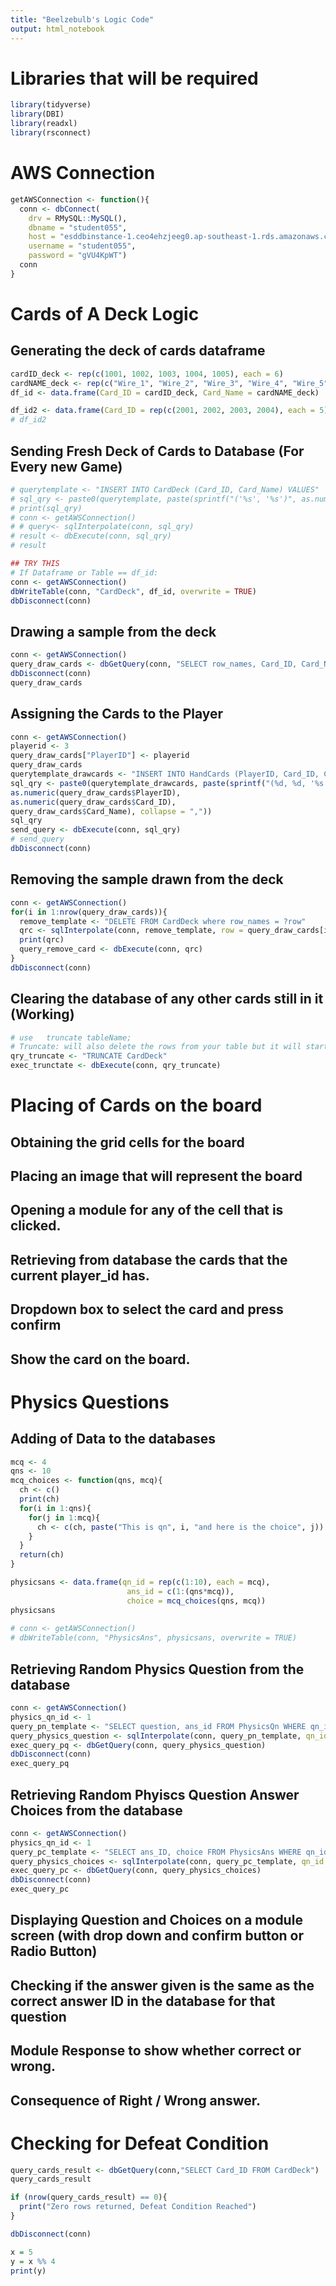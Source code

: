 ---
title: "Beelzebulb's Logic Code"
output: html_notebook
---

# Libraries that will be required
```{r}
library(tidyverse)
library(DBI)
library(readxl)
library(rsconnect)
```

# AWS Connection
```{r}
getAWSConnection <- function(){
  conn <- dbConnect(
    drv = RMySQL::MySQL(),
    dbname = "student055",
    host = "esddbinstance-1.ceo4ehzjeeg0.ap-southeast-1.rds.amazonaws.com",
    username = "student055",
    password = "gVU4KpWT")
  conn
}
```


# Cards of A Deck Logic

## Generating the deck of cards dataframe
```{r}
cardID_deck <- rep(c(1001, 1002, 1003, 1004, 1005), each = 6)
cardNAME_deck <- rep(c("Wire_1", "Wire_2", "Wire_3", "Wire_4", "Wire_5"), each = 6)
df_id <- data.frame(Card_ID = cardID_deck, Card_Name = cardNAME_deck)

df_id2 <- data.frame(Card_ID = rep(c(2001, 2002, 2003, 2004), each = 5), Card_Name = rep(c("Wire_Left", "Wire_Right", "Wire_Up", "Wire_Down"), each = 5))
# df_id2
```
## Sending Fresh Deck of Cards to Database (For Every new Game)
```{r}
# querytemplate <- "INSERT INTO CardDeck (Card_ID, Card_Name) VALUES"
# sql_qry <- paste0(querytemplate, paste(sprintf("('%s', '%s')", as.numeric(df_id$Card_ID), df_id$Card_Name), collapse = ","))
# print(sql_qry)
# conn <- getAWSConnection()
# # query<- sqlInterpolate(conn, sql_qry)
# result <- dbExecute(conn, sql_qry)
# result

## TRY THIS
# If Dataframe or Table == df_id:
conn <- getAWSConnection()
dbWriteTable(conn, "CardDeck", df_id, overwrite = TRUE)
dbDisconnect(conn)
```

## Drawing a sample from the deck

```{r}
conn <- getAWSConnection()
query_draw_cards <- dbGetQuery(conn, "SELECT row_names, Card_ID, Card_Name FROM CardDeck ORDER BY RAND() LIMIT 5")
dbDisconnect(conn)
query_draw_cards
```
## Assigning the Cards to the Player
```{r}
conn <- getAWSConnection()
playerid <- 3
query_draw_cards["PlayerID"] <- playerid
query_draw_cards
querytemplate_drawcards <- "INSERT INTO HandCards (PlayerID, Card_ID, Card_Name) VALUES"
sql_qry <- paste0(querytemplate_drawcards, paste(sprintf("(%d, %d, '%s')",
as.numeric(query_draw_cards$PlayerID),
as.numeric(query_draw_cards$Card_ID),
query_draw_cards$Card_Name), collapse = ","))
sql_qry
send_query <- dbExecute(conn, sql_qry)
# send_query
dbDisconnect(conn)
```


## Removing the sample drawn from the deck

```{r}
conn <- getAWSConnection()
for(i in 1:nrow(query_draw_cards)){
  remove_template <- "DELETE FROM CardDeck where row_names = ?row"
  qrc <- sqlInterpolate(conn, remove_template, row = query_draw_cards[i, 1])
  print(qrc)
  query_remove_card <- dbExecute(conn, qrc)
}
dbDisconnect(conn)
```


## Clearing the database of any other cards still in it (Working)
```{r}
# use   truncate tableName;
# Truncate: will also delete the rows from your table but it will start from new row with 1.
qry_truncate <- "TRUNCATE CardDeck"
exec_trunctate <- dbExecute(conn, qry_truncate)
```

# Placing of Cards on the board

## Obtaining the grid cells for the board

## Placing an image that will represent the board

## Opening a module for any of the cell that is clicked.

## Retrieving from database the cards that the current player_id has.

## Dropdown box to select the card and press confirm

## Show the card on the board.




# Physics Questions

## Adding of Data to the databases
```{r}
mcq <- 4
qns <- 10
mcq_choices <- function(qns, mcq){
  ch <- c()
  print(ch)
  for(i in 1:qns){
    for(j in 1:mcq){
      ch <- c(ch, paste("This is qn", i, "and here is the choice", j))
    }
  }
  return(ch)
}

physicsans <- data.frame(qn_id = rep(c(1:10), each = mcq),
                          ans_id = c(1:(qns*mcq)),
                          choice = mcq_choices(qns, mcq))
physicsans
  
# conn <- getAWSConnection()
# dbWriteTable(conn, "PhysicsAns", physicsans, overwrite = TRUE)
```


## Retrieving Random Physics Question from the database

```{r}
conn <- getAWSConnection()
physics_qn_id <- 1
query_pn_template <- "SELECT question, ans_id FROM PhysicsQn WHERE qn_id = ?qn_id"
query_physics_question <- sqlInterpolate(conn, query_pn_template, qn_id = physics_qn_id)
exec_query_pq <- dbGetQuery(conn, query_physics_question)
dbDisconnect(conn)
exec_query_pq
```


## Retrieving Random Phyiscs Question Answer Choices from the database

```{r}
conn <- getAWSConnection()
physics_qn_id <- 1
query_pc_template <- "SELECT ans_ID, choice FROM PhysicsAns WHERE qn_id = ?qn_id"
query_physics_choices <- sqlInterpolate(conn, query_pc_template, qn_id = physics_qn_id)
exec_query_pc <- dbGetQuery(conn, query_physics_choices)
dbDisconnect(conn)
exec_query_pc
```



## Displaying Question and Choices on a module screen (with drop down and confirm button or Radio Button)

## Checking if the answer given is the same as the correct answer ID in the database for that question

## Module Response to show whether correct or wrong.

## Consequence of Right / Wrong answer.

# Checking for Defeat Condition
```{r}
query_cards_result <- dbGetQuery(conn,"SELECT Card_ID FROM CardDeck")
query_cards_result

if (nrow(query_cards_result) == 0){
  print("Zero rows returned, Defeat Condition Reached")
}

dbDisconnect(conn)
```


```{r}

x = 5
y = x %% 4
print(y)
```

